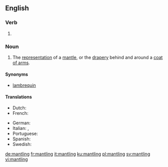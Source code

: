 ==English==

===Verb===
{{head|en|present participle}}

# {{present participle of|mantle|lang=en|nocat=1}}

===Noun===
{{en-noun}}

# {{context|heraldry|lang=en}} The [[representation]] of a [[mantle]], or the [[drapery]] behind and around a [[coat of arms]].

====Synonyms====
* [[lambrequin]]

====Translations====
{{trans-top|heraldry: drapery behind and around a coat of arms}}
* Dutch: {{t+|nl|dekkleed|n}}
* French: {{t+|fr|lambrequin}}
{{trans-mid}}
* German: {{t|de|Helmdecke|f}}
* Italian: {{t+|it|svolazzi|m-p}}, {{t+|it|lambrecchini|m-p}}
* Portuguese: {{t+|pt|paquife|m}}
* Spanish: {{t|es|lambrequín|m}}
* Swedish: {{t|sv|hjälmtäcke|n}}
{{trans-bottom}}

[[de:mantling]]
[[fr:mantling]]
[[it:mantling]]
[[ku:mantling]]
[[pl:mantling]]
[[sv:mantling]]
[[vi:mantling]]